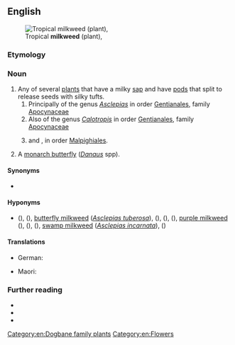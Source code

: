==English==
[[File:Asclepias_curassavica13.jpg|thumb|Tropical '''milkweed''' (plant), {{taxlink|Asclepias curassavica|species|noshow=1}}]]

===Etymology===
{{compound|milk|weed|lang=en}}

===Noun===
{{en-noun}}

# Any of several [[plant]]s that have a milky [[sap]] and have [[pod]]s that split to release seeds with silky tufts.
## Principally of the genus ''[[Asclepias]]'' in order [[Gentianales]], family [[Apocynaceae]]
## Also of the genus ''[[Calotropis]]'' in order [[Gentianales]], family [[Apocynaceae]]
## {{taxlink|Euphorbia peplus|species|noshow=1|ver=161014}} and {{taxlink|Euphorbia heterophylla|species|noshow=1|ver=161014}}, in order [[Malpighiales]].
# A [[monarch butterfly]] (''[[Danaus]]'' spp).

====Synonyms====
* {{l|en|silkweed}}

====Hyponyms====
* {{sense|plants in genus ''Asclepias''}} {{vern|common milkweed}} ({{taxlink|Asclepias syriaca|species|noshow=1|ver=161014}}), {{vern|clasping milkweed}} ({{taxlink|Asclepias amplexicaulis|species|noshow=1|ver=161014}}), [[butterfly milkweed]] (''[[Asclepias tuberosa]]''), {{vern|fourleaf milkweed}} ({{taxlink|Asclepias quadrifolia|species|noshow=1|ver=161014}}), {{vern|green comet milkweed}} ({{taxlink|Asclepias viridiflora|species|noshow=1|ver=161014}}), {{vern|poke milkweed}} ({{taxlink|Asclepias exaltata|species|noshow=1|ver=161014}}), [[purple milkweed]] ({{taxlink|Asclepias purpurascens|species|noshow=1|ver=161014}}), {{vern|red milkweed}} ({{taxlink|Asclepias rubra|species|noshow=1|ver=161014}}), {{vern|redring milkweed}} ({{taxlink|Asclepias variegata|species|noshow=1|ver=161014}}), [[swamp milkweed]] (''[[Asclepias incarnata]]''), {{vern|whorled milkweed}} ({{taxlink|Asclepias verticillata|species|noshow=1|ver=161014}})

====Translations====
{{trans-top|a plant}}
* German: {{t|de|Seidenpflanze|f}}
{{trans-mid}}
* Maori: {{t|mi|kaikaiatua}}
{{trans-bottom}}

===Further reading===
* {{pedia}}
* {{specieslite|Asclepias}}
* {{R:USDA Plants|ASCLE}}

[[Category:en:Dogbane family plants]]
[[Category:en:Flowers]]